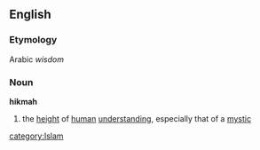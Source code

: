 ==English==
===Etymology===
Arabic ''wisdom''
===Noun===
'''hikmah'''
# the [[height]] of [[human]] [[understanding]], especially that of a [[mystic]]
[[category:Islam]]